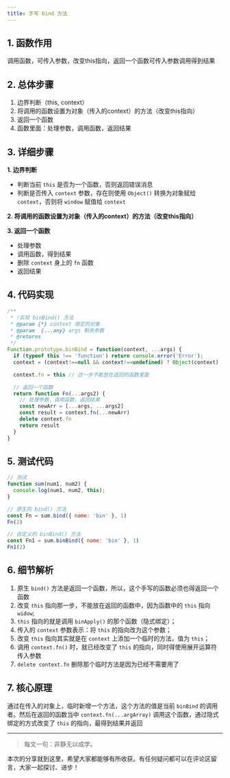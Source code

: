 ```yaml
---
title: 手写 bind 方法
---
```


## 1. 函数作用

调用函数，可传入参数，改变this指向，返回一个函数可传入参数调用得到结果

## 2. 总体步骤

1. 边界判断（this, context）
2. 将调用的函数设置为对象（传入的context）的方法（改变this指向）
3. 返回一个函数
4. 函数里面：处理参数，调用函数，返回结果

## 3. 详细步骤
**1. 边界判断**
  *  判断当前 `this` 是否为一个函数，否则返回错误消息
  *  判断是否传入 `context` 参数，存在则使用 `Object()` 转换为对象赋给 `context`，否则将 `window` 赋值给 `context`

**2. 将调用的函数设置为对象（传入的context）的方法（改变this指向）**

**3. 返回一个函数**
  * 处理参数
  * 调用函数，得到结果
  * 删除 `context` 身上的 `fn` 函数
  * 返回结果

## 4. 代码实现
```js
/**
 * !实现 binBind() 方法
 * @param {*} context 绑定的对象
 * @param  {...any} args 剩余参数
 * @returns 
 */
Function.prototype.binBind = function(context, ...args) {
  if (typeof this !== 'function') return console.error('Error');
  context = (context!==null && context!==undefined) ? Object(context) : window

  context.fn = this // 这一步不能放在返回的函数里面

  // 返回一个函数
  return function Fn(...args2) {
    // 处理参数，调用函数，返回结果
    const newArr = [...args, ...args2]
    const result = context.fn(...newArr)
    delete context.fn
    return result
  }
}
```

## 5. 测试代码
```js
// 测试
function sum(num1, num2) {
  console.log(num1, num2, this);
}

// 原生的 bind() 方法
const Fn = sum.bind({ name: 'bin' }, 1)
Fn(2)

// 自定义的 binBind() 方法
const Fn1 = sum.binBind({ name: 'bin' }, 1)
Fn1(2)
```

## 6. 细节解析

1. 原生 `bind()` 方法是返回一个函数，所以，这个手写的函数必须也得返回一个函数
2. 改变 `this` 指向那一步，不能放在返回的函数中，因为函数中的 `this` 指向 `widow`;
2. `this` 指向的就是调用 `binApply()` 的那个函数（隐式绑定）；
3. 传入的 `context` 参数表示：将 `this` 的指向改为这个参数；
4. 改变 `this` 指向其实就是在 `context` 上添加一个临时的方法，值为 `this`；
5. 调用 `context.fn()` 时，就已经改变了 `this` 的指向，同时得使用展开运算符传入参数
6. `delete context.fn` 删除那个临时方法是因为已经不需要用了

## 7. 核心原理

通过在传入的对象上，临时新增一个方法，这个方法的值是当前 `binBind` 的调用者。然后在返回的函数当中 `context.fn(...argArray)` 调用这个函数，通过隐式绑定的方式改变了 `this` 的指向，最得到结果并返回
***
>每文一句：非静无以成学。

本次的分享就到这里，希望大家都能够有所收获。有任何疑问都可以在评论区留言，大家一起探讨、进步！
